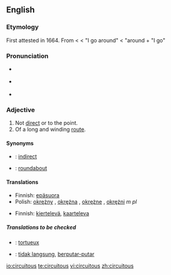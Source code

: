 {{was wotd|2007|January|30}}
==English==

===Etymology===
First attested in 1664.  From {{L.}} {{term|circuitosus#Latin|circuitōsus}} < {{term|circuitus#Latin|circuitus}} < {{term|circumeo#Latin|circumeō}} "I go around" < {{term|circum#Latin|circum}} "around + {{term|eo#Latin|eō}} "I go"

===Pronunciation===
*{{italbrac|[[RP]]}} {{IPA|/sɜːˈkjuːɪtəs/}}
*{{italbrac|US}} {{IPA|/sɚˈkjuːətəs/ ''or'' /sɚˈkjuːɪtəs/}}
*{{audio|en-us-circuitous.ogg|Audio (US)}}

===Adjective===
{{en-adj}}

# Not [[direct]] or to the point.
# Of a long and winding [[route]].

====Synonyms====
*{{italbrac|not direct}}: [[indirect]]
*{{italbrac|of a winding route}}: [[roundabout]]

====Translations====
{{trans-top|not direct or to the point}}
*Finnish: [[epäsuora]]
*Polish: [[okrężny]] {{m}}, [[okrężna]] {{f}}, [[okrężne]] {{n}}, [[okrężni]] ''m pl''
{{trans-bottom}}

{{trans-top|of a long and winding route}}
*Finnish: [[kiertelevä]], [[kaarteleva]]
{{trans-bottom}}

=====Translations to be checked=====
{{checktrans}}
*{{ttbc|French}}: [[tortueux]]
*{{ttbc|Indonesian}}: [[tidak langsung]], [[putar|berputar-putar]]

[[io:circuitous]]
[[te:circuitous]]
[[vi:circuitous]]
[[zh:circuitous]]